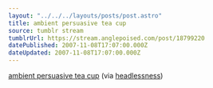 ```yaml
---
layout: "../../../layouts/posts/post.astro"
title: ambient persuasive tea cup
source: tumblr stream
tumblrUrl: https://stream.anglepoised.com/post/18799220
datePublished: 2007-11-08T17:07:00.000Z
dateUpdated: 2007-11-08T17:07:00.000Z
---
```


[ambient persuasive tea cup](http://infosthetics.com/archives/2007/11/ambient_persuasion_eco_visualization_tea_cup.html)
(via [headlessness](http://headlessness.com/))
